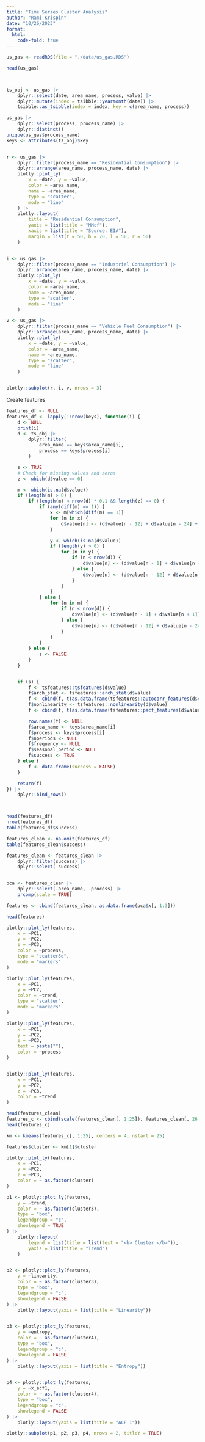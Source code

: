 ```yaml
---
title: "Time Series Cluster Analysis"
author: "Rami Krispin"
date: "10/26/2023"
format: 
  html:
    code-fold: true
---
```


```r
us_gas <- readRDS(file = "./data/us_gas.RDS")

head(us_gas)



ts_obj <- us_gas |>
    dplyr::select(date, area_name, process, value) |>
    dplyr::mutate(index = tsibble::yearmonth(date)) |>
    tsibble::as_tsibble(index = index, key = c(area_name, process))

us_gas |>
    dplyr::select(process, process_name) |>
    dplyr::distinct()
unique(us_gas$process_name)
keys <- attributes(ts_obj)$key


r <- us_gas |>
    dplyr::filter(process_name == "Residential Consumption") |>
    dplyr::arrange(area_name, process_name, date) |>
    plotly::plot_ly(
        x = ~date, y = ~value,
        color = ~area_name,
        name = ~area_name,
        type = "scatter",
        mode = "line"
    ) |>
    plotly::layout(
        title = "Residential Consumption",
        yaxis = list(title = "MMcf"),
        xaxis = list(title = "Source: EIA"),
        margin = list(t = 50, b = 70, l = 50, r = 50)
    )


i <- us_gas |>
    dplyr::filter(process_name == "Industrial Consumption") |>
    dplyr::arrange(area_name, process_name, date) |>
    plotly::plot_ly(
        x = ~date, y = ~value,
        color = ~area_name,
        name = ~area_name,
        type = "scatter",
        mode = "line"
    )

v <- us_gas |>
    dplyr::filter(process_name == "Vehicle Fuel Consumption") |>
    dplyr::arrange(area_name, process_name, date) |>
    plotly::plot_ly(
        x = ~date, y = ~value,
        color = ~area_name,
        name = ~area_name,
        type = "scatter",
        mode = "line"
    )


plotly::subplot(r, i, v, nrows = 3)
```

Create features

``` r
features_df <- NULL
features_df <- lapply(1:nrow(keys), function(i) {
    d <- NULL
    print(i)
    d <- ts_obj |>
        dplyr::filter(
            area_name == keys$area_name[i],
            process == keys$process[i]
        )

    s <- TRUE
    # Check for missing values and zeros
    z <- which(d$value == 0)

    m <- which(is.na(d$value))
    if (length(m) > 0) {
        if (length(m) < nrow(d) * 0.1 && length(z) == 0) {
            if (any(diff(m) == 1)) {
                x <- m[which(diff(m) == 1)]
                for (n in x) {
                    d$value[n] <- (d$value[n - 12] + d$value[n - 24] + d$value[n - 36]) / 3
                }

                y <- which(is.na(d$value))
                if (length(y) > 0) {
                    for (n in y) {
                        if (n < nrow(d)) {
                            d$value[n] <- (d$value[n - 1] + d$value[n + 1]) / 2
                        } else {
                            d$value[n] <- (d$value[n - 12] + d$value[n - 24]) / 2
                        }
                    }
                }
            } else {
                for (n in m) {
                    if (n < nrow(d)) {
                        d$value[n] <- (d$value[n - 1] + d$value[n + 1]) / 2
                    } else {
                        d$value[n] <- (d$value[n - 12] + d$value[n - 24]) / 2
                    }
                }
            }
        } else {
            s <- FALSE
        }
    }


    if (s) {
        f <- tsfeatures::tsfeatures(d$value)
        f$arch_stat <- tsfeatures::arch_stat(d$value)
        f <- cbind(f, t(as.data.frame(tsfeatures::autocorr_features(d$value))))
        f$nonlinearity <- tsfeatures::nonlinearity(d$value)
        f <- cbind(f, t(as.data.frame(tsfeatures::pacf_features(d$value))))

        row.names(f) <- NULL
        f$area_name <- keys$area_name[i]
        f$process <- keys$process[i]
        f$nperiods <- NULL
        f$frequency <- NULL
        f$seasonal_period <- NULL
        f$success <- TRUE
    } else {
        f <- data.frame(success = FALSE)
    }

    return(f)
}) |>
    dplyr::bind_rows()



head(features_df)
nrow(features_df)
table(features_df$success)

```

``` r
features_clean <- na.omit(features_df)
table(features_clean$success)

features_clean <- features_clean |>
    dplyr::filter(success) |>
    dplyr::select(-success)


pca <- features_clean |>
    dplyr::select(-area_name, -process) |>
    prcomp(scale = TRUE)

features <- cbind(features_clean, as.data.frame(pca$x[, 1:3]))

head(features)
```


``` r
plotly::plot_ly(features,
    x = ~PC1,
    y = ~PC2,
    z = ~PC3,
    color = ~process,
    type = "scatter3d",
    mode = "markers"
)

plotly::plot_ly(features,
    x = ~PC1,
    y = ~PC2,
    color = ~trend,
    type = "scatter",
    mode = "markers"
)

```


``` r
plotly::plot_ly(features,
    x = ~PC1,
    y = ~PC2,
    z = ~PC3,
    text = paste(""),
    color = ~process
)


plotly::plot_ly(features,
    x = ~PC1,
    y = ~PC2,
    z = ~PC3,
    color = ~trend
)
```


``` r
head(features_clean)
features_c <- cbind(scale(features_clean[, 1:25]), features_clean[, 26:27])
head(features_c)

km <- kmeans(features_c[, 1:25], centers = 4, nstart = 25)

features$cluster <- km[1]$cluster

plotly::plot_ly(features,
    x = ~PC1,
    y = ~PC2,
    z = ~PC3,
    color = ~ as.factor(cluster)
)

```


```r
p1 <- plotly::plot_ly(features,
    y = ~trend,
    color = ~ as.factor(cluster3),
    type = "box",
    legendgroup = "c",
    showlegend = TRUE
) |>
    plotly::layout(
        legend = list(title = list(text = "<b> Cluster </b>")),
        yaxis = list(title = "Trend")
    )


p2 <- plotly::plot_ly(features,
    y = ~linearity,
    color = ~ as.factor(cluster3),
    type = "box",
    legendgroup = "c",
    showlegend = FALSE
) |>
    plotly::layout(yaxis = list(title = "Linearity"))


p3 <- plotly::plot_ly(features,
    y = ~entropy,
    color = ~ as.factor(cluster4),
    type = "box",
    legendgroup = "c",
    showlegend = FALSE
) |>
    plotly::layout(yaxis = list(title = "Entropy"))


p4 <- plotly::plot_ly(features,
    y = ~x_acf1,
    color = ~ as.factor(cluster4),
    type = "box",
    legendgroup = "c",
    showlegend = FALSE
) |>
    plotly::layout(yaxis = list(title = "ACF 1"))

plotly::subplot(p1, p2, p3, p4, nrows = 2, titleY = TRUE)
```
